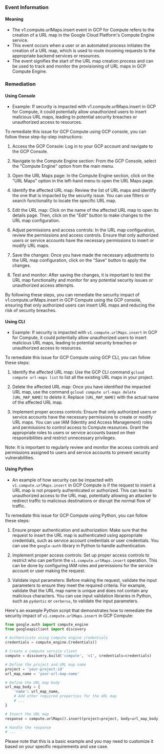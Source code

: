 
### Event Information

#### Meaning

- The v1.compute.urlMaps.insert event in GCP for Compute refers to the creation of a URL map in the Google Cloud Platform's Compute Engine service.
- This event occurs when a user or an automated process initiates the creation of a URL map, which is used to route incoming requests to the appropriate backend services or resources.
- The event signifies the start of the URL map creation process and can be used to track and monitor the provisioning of URL maps in GCP Compute Engine.

### Remediation

#### Using Console

- Example: If security is impacted with v1.compute.urlMaps.insert in GCP for Compute, it could potentially allow unauthorized users to insert malicious URL maps, leading to potential security breaches or unauthorized access to resources.

To remediate this issue for GCP Compute using GCP console, you can follow these step-by-step instructions:

1. Access the GCP Console: Log in to your GCP account and navigate to the GCP Console.

2. Navigate to the Compute Engine section: From the GCP Console, select the "Compute Engine" option from the main menu.

3. Open the URL Maps page: In the Compute Engine section, click on the "URL Maps" option in the left-hand menu to open the URL Maps page.

4. Identify the affected URL map: Review the list of URL maps and identify the one that is impacted by the security issue. You can use filters or search functionality to locate the specific URL map.

5. Edit the URL map: Click on the name of the affected URL map to open its details page. Then, click on the "Edit" button to make changes to the URL map configuration.

6. Adjust permissions and access controls: In the URL map configuration, review the permissions and access controls. Ensure that only authorized users or service accounts have the necessary permissions to insert or modify URL maps.

7. Save the changes: Once you have made the necessary adjustments to the URL map configuration, click on the "Save" button to apply the changes.

8. Test and monitor: After saving the changes, it is important to test the URL map functionality and monitor for any potential security issues or unauthorized access attempts.

By following these steps, you can remediate the security impact of v1.compute.urlMaps.insert in GCP Compute using the GCP console, ensuring that only authorized users can insert URL maps and reducing the risk of security breaches.

#### Using CLI

- Example: If security is impacted with `v1.compute.urlMaps.insert` in GCP for Compute, it could potentially allow unauthorized users to insert malicious URL maps, leading to potential security breaches or unauthorized access to resources.

To remediate this issue for GCP Compute using GCP CLI, you can follow these steps:

1. Identify the affected URL map: Use the GCP CLI command `gcloud compute url-maps list` to list all the existing URL maps in your project.

2. Delete the affected URL map: Once you have identified the impacted URL map, use the command `gcloud compute url-maps delete [URL_MAP_NAME]` to delete it. Replace `[URL_MAP_NAME]` with the actual name of the affected URL map.

3. Implement proper access controls: Ensure that only authorized users or service accounts have the necessary permissions to create or modify URL maps. You can use IAM (Identity and Access Management) roles and permissions to control access to Compute resources. Grant the appropriate roles to users or service accounts based on their responsibilities and restrict unnecessary privileges.

Note: It is important to regularly review and monitor the access controls and permissions assigned to users and service accounts to prevent security vulnerabilities.

#### Using Python

- An example of how security can be impacted with `v1.compute.urlMaps.insert` in GCP Compute is if the request to insert a URL map is not properly authenticated or authorized. This can lead to unauthorized access to the URL map, potentially allowing an attacker to redirect traffic to malicious destinations or disrupt the normal flow of traffic.

To remediate this issue for GCP Compute using Python, you can follow these steps:

1. Ensure proper authentication and authorization: Make sure that the request to insert the URL map is authenticated using appropriate credentials, such as service account credentials or user credentials. You can use the `google-auth` library in Python to handle authentication.

2. Implement proper access controls: Set up proper access controls to restrict who can perform the `v1.compute.urlMaps.insert` operation. This can be done by configuring IAM roles and permissions for the service account or user making the request.

3. Validate input parameters: Before making the request, validate the input parameters to ensure they meet the required criteria. For example, validate that the URL map name is unique and does not contain any malicious characters. You can use input validation libraries in Python, such as `pydantic` or `cerberus`, to validate the input parameters.

Here's an example Python script that demonstrates how to remediate the security impact of `v1.compute.urlMaps.insert` in GCP Compute:

```python
from google.auth import compute_engine
from googleapiclient import discovery

# Authenticate using compute engine credentials
credentials = compute_engine.Credentials()

# Create a compute service client
compute = discovery.build('compute', 'v1', credentials=credentials)

# Define the project and URL map name
project = 'your-project-id'
url_map_name = 'your-url-map-name'

# Define the URL map body
url_map_body = {
    'name': url_map_name,
    # Add other required properties for the URL map
    # ...
}

# Insert the URL map
response = compute.urlMaps().insert(project=project, body=url_map_body).execute()

# Handle the response
# ...
```

Please note that this is a basic example and you may need to customize it based on your specific requirements and use case.

